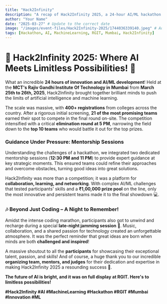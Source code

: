 ```yaml
---
title: "Hack2Infinity"
description: "A recap of Hack2Infinity 2025, a 24-hour AI/ML hackathon at MCT's RGIT, Mumbai, that brought together 400+ participants for a showdown of innovation."
author: "Your Name"
date: "2025-03-27" # Update to the correct date
image: "/images/event-files/Hack2Infinity-2025/1744036339140.jpeg" # Add a path to a relevant image
tags: [Hackathon, AI, MachineLearning, RGIT, Mumbai, Hack2Infinity]
---
```


# 🌟 Hack2Infinity 2025: Where AI Meets Limitless Possibilities! 🚀

What an incredible **24 hours of innovation and AI/ML development**! Held at the **MCT's Rajiv Gandhi Institute Of Technology in Mumbai** from **March 25th to 26th, 2025**, Hack2Infinity brought together brilliant minds to push the limits of artificial intelligence and machine learning.

The scale was massive, with **400+ registrations** from colleges across the country. After a rigorous initial screening, **21 of the most promising teams** earned their spot to compete in the final round on-site. The competition intensified with a critical **elimination round at 5 PM**, narrowing the field down to the **top 10 teams** who would battle it out for the top prizes.

### Guidance Under Pressure: Mentorship Sessions

Understanding the challenges of a hackathon, we integrated two dedicated mentorship sessions (**12:30 PM and 11 PM**) to provide expert guidance at key strategic moments. This ensured teams could refine their approaches and overcome obstacles, turning good ideas into great solutions.

Hack2Infinity was more than a competition; it was a platform for **collaboration, learning, and networking**. With complex AI/ML challenges that tested participants' skills and a **₹1,00,000 prize pool** on the line, only the most innovative and persistent teams made it to the final showdown 💻.

### 🎶 Beyond Just Coding – A Night to Remember!

Amidst the intense coding marathon, participants also got to unwind and recharge during a special **late-night jamming session** 🎵. Music, collaboration, and a shared passion for technology created an unforgettable atmosphere. It was the perfect reminder that great ideas are born when minds are both **challenged and inspired**!

A massive shoutout to all the **participants** for showcasing their exceptional talent, passion, and skills! And of course, a huge thank you to our incredible **organizing team, mentors, and judges** for their dedication and expertise in making Hack2Infinity 2025 a resounding success 🎉.

**The future of AI is bright, and it was on full display at RGIT. Here's to limitless possibilities!**

**#Hack2Infinity #AI #MachineLearning #Hackathon #RGIT #Mumbai #Innovation #ML**